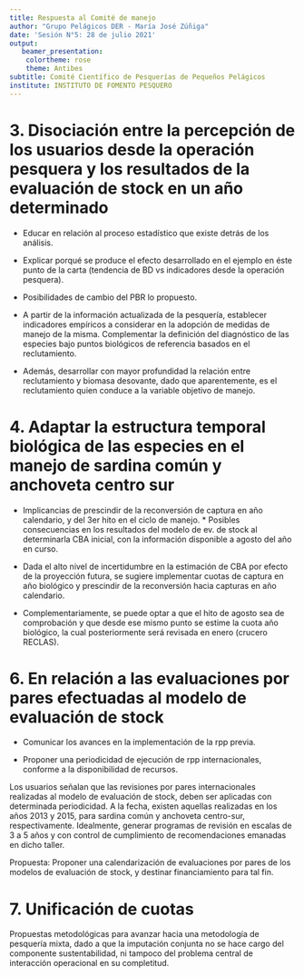 ```yaml
---
title: Respuesta al Comité de manejo
author: "Grupo Pelágicos DER - María José Zúñiga"
date: 'Sesión N°5: 28 de julio 2021'
output:
   beamer_presentation:
    colortheme: rose
    theme: Antibes
subtitle: Comité Científico de Pesquerías de Pequeños Pelágicos
institute: INSTITUTO DE FOMENTO PESQUERO
---
```


# 3. Disociación entre la percepción de los usuarios desde la operación pesquera y los resultados de la evaluación de stock en un año determinado

* Educar en relación al proceso estadístico que existe detrás de los análisis. 

* Explicar porqué se produce el efecto desarrollado en el ejemplo en éste punto de la carta (tendencia de BD vs indicadores desde la operación pesquera). 

* Posibilidades de cambio del PBR lo propuesto.

* A partir de la información actualizada de la pesquería, establecer indicadores empíricos a considerar en la adopción de medidas de manejo de la misma. Complementar la definición del diagnóstico de las especies bajo puntos biológicos de referencia basados en el reclutamiento. 

* Además, desarrollar con mayor profundidad la relación entre reclutamiento y biomasa desovante, dado que aparentemente, es el reclutamiento quien conduce a la variable objetivo de manejo.




# 4. Adaptar la estructura temporal biológica de las especies en el manejo de sardina común y anchoveta centro sur

* Implicancias de prescindir de la reconversión de captura en año calendario, y del 3er hito en el ciclo de manejo. * Posibles consecuencias en los resultados del modelo de ev. de stock al determinarla CBA inicial, con la información disponible a agosto del año en curso.

+ Dada el alto nivel de incertidumbre en la estimación de CBA por efecto de la proyección futura, se sugiere implementar cuotas de captura en año biológico y prescindir de la reconversión hacia capturas en año calendario. 

+ Complementariamente, se puede optar a que el hito de agosto sea de comprobación y que desde ese mismo punto se estime la cuota año biológico, la cual posteriormente será revisada en enero (crucero RECLAS).


# 6. En relación a las evaluaciones por pares efectuadas al modelo de evaluación de stock

* Comunicar los avances en la implementación de la rpp previa.

* Proponer una periodicidad de ejecución de rpp internacionales, conforme a la disponibilidad de recursos.


Los usuarios señalan que las revisiones por pares internacionales realizadas al modelo de evaluación de stock, deben ser aplicadas con determinada periodicidad. A la fecha, existen aquellas realizadas en los años 2013 y 2015, para sardina común y anchoveta centro-sur, respectivamente. Idealmente, generar programas de revisión en escalas de 3 a 5 años y con control de cumplimiento de recomendaciones emanadas en dicho taller.

Propuesta: Proponer una calendarización de evaluaciones por pares de los modelos de evaluación de stock, y destinar financiamiento para tal fin.


# 7. Unificación de cuotas 

Propuestas metodológicas para avanzar hacia una metodología de pesquería mixta, dado a que la imputación conjunta no se hace cargo del componente sustentabilidad, ni tampoco del problema central de interacción operacional en su completitud.
